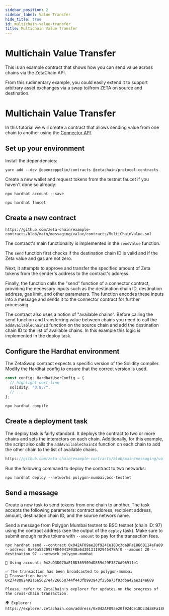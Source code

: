 ```yaml
---
sidebar_position: 2
sidebar_label: Value Transfer
hide_title: true
id: multichain-value-transfer
title: Multichain Value Transfer
---
```


# Multichain Value Transfer

This is an example contract that shows how you can send value across chains via
the ZetaChain API.

From this rudimentary example, you could easily extend it to support arbitrary
asset exchanges via a swap to/from ZETA on source and destination.

# Multichain Value Transfer

In this tutorial we will create a contract that allows sending value from one
chain to another using the
[Connector API](/developers/cross-chain-messaging/connector/).

## Set up your environment

Install the dependencies:

```
yarn add --dev @openzeppelin/contracts @zetachain/protocol-contracts
```

Create a new wallet and request tokens from the testnet faucet if you haven't
done so already:

```
npx hardhat account --save

npx hardhat faucet
```

## Create a new contract

```solidity title="contracts/MultiChainValue.sol" reference
https://github.com/zeta-chain/example-contracts/blob/main/messaging/value/contracts/MultiChainValue.sol
```

The contract's main functionality is implemented in the `sendValue` function.

The `send` function first checks if the destination chain ID is valid and if the
Zeta value and gas are not zero.

Next, it attempts to approve and transfer the specified amount of Zeta tokens
from the sender's address to the contract's address.

Finally, the function calls the "send" function of a connector contract,
providing the necessary inputs such as the destination chain ID, destination
address, gas limit, and other parameters. The function encodes these inputs into
a message and sends it to the connector contract for further processing.

The contract also uses a notion of "available chains". Before calling the send
function and transferring value between chains you need to call the
`addAvailableChainId` function on the source chain and add the destination chain
ID to the list of available chains. In this example this logic is implemented in
the deploy task.

## Configure the Hardhat environment

The ZetaSwap contract expects a specific version of the Solidity compiler.
Modify the Hardhat config to ensure that the correct version is used.

```ts title="hardhat.config.ts"
const config: HardhatUserConfig = {
  // highlight-next-line
  solidity: "0.8.7",
  // ...
};
```

```
npx hardhat compile
```

## Create a deployment task

The deploy task is fairly standard. It deploys the contract to two or more
chains and sets the interactors on each chain. Additionally, for this example,
the script also calls the `addAvailableChainId` function on each chain to add
the other chain to the list of available chains.

```ts title="tasks/deploy.ts" reference
https://github.com/zeta-chain/example-contracts/blob/main/messaging/value/tasks/deploy.ts
```

Run the following command to deploy the contract to two networks:

```
npx hardhat deploy --networks polygon-mumbai,bsc-testnet
```

## Send a message

Create a new task to send tokens from one chain to another. The task accepts the
following parameters: contract address, recipient address, amount, destination
chain ID, and the source network name.

Send a message from Polygon Mumbai testnet to BSC testnet (chain ID: 97) using
the contract address (see the output of the `deploy` task). Make sure to submit
enough native tokens with `--amount` to pay for the transaction fees.

```
npx hardhat send --contract 0x042AF09ae20f924Ce18Dc3daBFa1866B114aFa89 --address 0xF5a522092F8E4041F038a6d30131192945478Af0 --amount 20 --destination 97 --network polygon-mumbai

🔑 Using account: 0x2cD3D070aE1BD365909dD859d29F387AA96911e1

✅ The transaction has been broadcasted to polygon-mumbai
📝 Transaction hash: 0x2748882492a565627e4726658744f443fb993943f25ba73f93dba42ae314e689

Please, refer to ZetaChain's explorer for updates on the progress of the cross-chain transaction.

🌍 Explorer: https://explorer.zetachain.com/address/0x042AF09ae20f924Ce18Dc3daBFa1866B114aFa89
```
